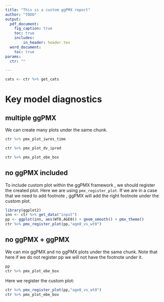 ```yaml
---
title: "This is a custom ggPMX report"
author: "TODO"
output: 
  pdf_document:
    fig_caption: true
    toc: true
    includes:
        in_header: header.tex 
  word_document:
    toc: true
params:
  ctr: ""

---
```


```r
cats <- ctr %>% get_cats

```


# Key model diagnostics


## multiple ggPMX

We  can create many plots under the same chunk. 
```r
ctr %>% pmx_plot_iwres_time

ctr %>% pmx_plot_dv_ipred

ctr %>% pmx_plot_ebe_box
```


## no ggPMX included

To include custom plot within the ggPMX framework , we should register the created plot. Here we are using `pmx_register_plot`. If we are in a case that we need to add footnote , ggPMX will add the right footnote under the custom plot. 

```r
library(ggplot2)
inn <- ctr %>% get_data("input")
pp <- ggplot(inn, aes(WT0,AGE0)) + geom_smooth() + pmx_theme()
ctr %>% pmx_register_plot(pp,"age0_vs_wt0")
```

## no ggPMX + ggPMX

We can mix ggPMX and no ggPMX plots under the same chunk. Note that here if we do not register pp we will not have the footnote under it. 

```r
pp
ctr %>% pmx_plot_ebe_box
```
Here we register the custom plot: 
```r
ctr %>% pmx_register_plot(pp,"age0_vs_wt0")
ctr %>% pmx_plot_ebe_box
```

